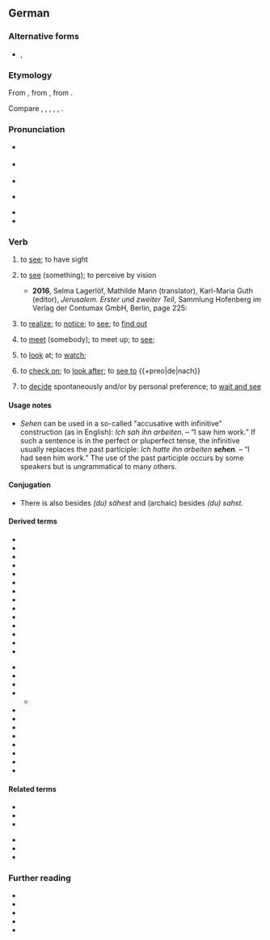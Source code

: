 {{also|Sehen}}
==German==

===Alternative forms===
* {{m|de|seh'n}}, {{m|de|sehn}} {{q|dated in formal prose, but still common informally or poetically}}

===Etymology===
{{dercat|de|gem-pro|ine-pro|inh=1}}
From {{inh|de|gmh|sehen}}, from {{inh|de|goh|sehan}}, from {{inh|de|gmw-pro|*sehwan}}.

Compare {{cog|nds|sehn}}, {{cog|hrx|sihn}}, {{cog|nl|zien}}, {{cog|en|see}}, {{cog|da|se}}, {{cog|got|𐍃𐌰𐌹𐍈𐌰𐌽}}.

===Pronunciation===
* {{IPA|de|/ˈzeː.ən/}} {{a|official standard, but less common}}
* {{IPA|de|/zeːn/}} {{a|predominant}}
* {{rhymes|de|eːən|eːn|s1=2}}
* {{homophones|de|Seen}} {{a|only according to the official standard}}
* {{audio|de|De-sehen.ogg|Audio (Germany)}}
* {{audio|de|De-at-sehen.ogg|Audio (Austria)}}

===Verb===


# {{lb|de|intransitive}} to [[see]]; to have sight
#: {{uxi|de|Er '''sieht''' nicht gut.|He doesn’t '''see''' well.}}
# {{lb|de|transitive}} to [[see]] (something); to perceive by vision
#* '''2016''', Selma Lagerlöf, Mathilde Mann (translator), Karl-Maria Guth (editor), ''Jerusalem. Erster und zweiter Teil'', Sammlung Hofenberg im Verlag der Contumax GmbH, Berlin, page 225:
#*: {{quote|de|'''Sahest''' du nicht den Patriarchen der Armenier ebenso wie den der Griechen und der Assyrer ihre Throne hier errichten? Und '''sahest''' du nicht Kopten aus dem alten Ägypten und Abessinier aus dem Herzen Afrikas kommen? Du '''sahest''' Jerusalem wieder aufgebaut, eine Stadt von Kirchen und Klöstern, von Gasthäusern und frommen Stiftungen.| Did you not '''see''' the patriarch of the Armenians as well as that of the Greeks and of the Assyrians erect their thrones here? Did you not '''see''' the Copts come from ancient Egypt and the Abyssinians come from the heart of Africa? You '''saw''' Jerusalem built anew, a city of churches and monasteries, of inns and religious foundations.}}
# {{lb|de|transitive|or|intransitive}} to [[realize]]; to [[notice]]; to [[see]]; to [[find out]]
# {{lb|de|transitive}} to [[meet]] (somebody); to meet up; to [[see]]; {{ngd|but <u>not</u> in the sense of “pay a visit to”, nor as a euphemism for having a romantic or sexual relation}}
#: {{ux|de|'''Siehst''' du den Markus noch?|Do you still '''see''' Markus? (Do you meet him regularly? Are you still friends with him?)}}
# {{lb|de|intransitive|often with {{m|de|auf}}|also {{m|de|nach}}}} to [[look]] at; to [[watch]]; {{ngd|the construction with {{m|de||nach}} often implies a turning of the head; other prepositions can be used depending on the context}}
#: {{syn|de|gucken|kucken|schauen}}
#: {{uxi|de|auf/nach etwas '''sehen'''|'''to look''' at something}}
# {{lb|de|intransitive}} to [[check on]]; to [[look after]]; to [[see to]] {{+preo|de|nach}}
#: {{ux|de|Hast du in letzter Zeit nach dem Baby '''gesehen'''?|Have you '''seen to''' the baby recently?}}
#: {{syn|de|gucken|kucken|schauen}}
# {{lb|de|intransitive|informal}} to [[decide]] spontaneously and/or by personal preference; to [[wait and see]]
#: {{syn|de|gucken|kucken|schauen}}
#: {{ux|de|Das werden wir dann '''sehen'''.|We’ll '''see''' then. / We’ll '''play it by ear'''.}}
#: {{ux|de|Soll ich Nudeln oder Pizza nehmen? — Das musst du selber '''sehen'''.|Should I take pasta or pizza? — You’ll have to '''decide''' for yourself.}}

====Usage notes====
* ''Sehen'' can be used in a so-called "accusative with infinitive" construction (as in English): ''Ich sah ihn arbeiten.'' – “I saw him work.” If such a sentence is in the perfect or pluperfect tense, the infinitive usually replaces the past participle: ''Ich hatte ihn arbeiten '''sehen'''.'' – “I had seen him work.” The use of the past participle occurs by some speakers but is ungrammatical to many others.

====Conjugation====
{{de-conj|sehen<sieht#sah,gesehen,sähe.longimp>}}
* There is also {{m|de|sähst}} besides ''(du) sähest'' and (archaic) {{m|de|sahest}} besides ''(du) sahst''.

====Derived terms====
{{rel-top|Derived terms}}
* {{l|de|absehen}}
* {{l|de|ansehen}}
* {{l|de|aufsehen}}
* {{l|de|aussehen}}
* {{l|de|besehen}}
* {{l|de|durchsehen}}
* {{l|de|einsehen}}
* {{l|de|ersehen}}
* {{l|de|fernsehen}}
* {{l|de|hervorsehen}}
* {{l|de|hinwegsehen}}
* {{l|de|nachsehen}}
* {{l|de|schwarzsehen}}
* {{l|de|Seher}}
{{rel-mid}}
* {{l|de|Sehfehler}}
* {{l|de|Sehkraft}}
* {{l|de|Sehnerv}}
* {{l|de|Sehschwäche}}
** {{l|de|Rot-Grün-Sehschwäche}} <!-- move to {{m|de|Sehschwäche}} when it exists -->
* {{l|de|Sehstärke}}
* {{l|de|übersehen}}
* {{l|de|umsehen}}
* {{l|de|versehen}}
* {{l|de|vorhersehen}}
* {{l|de|vorsehen}}
* {{l|de|wegsehen}}
* {{l|de|zusehen}}
{{rel-bottom}}

====Related terms====
{{rel-top}}
* {{l|de|Fernsehen}}
* {{l|de|Gesicht}}
* {{l|de|sehenswert}}
{{rel-mid}}
* {{l|de|sehenswürdig}}
* {{l|de|Sehnsucht}}
* {{l|de|Sicht}}
{{rel-bottom}}

===Further reading===
* {{R:DWDS}}
* {{R:UniLeipzig}}
* {{R:Duden}}
* {{R:OpenThesaurus}}
* {{pedia|lang=de}}

{{C|de|Vision}}